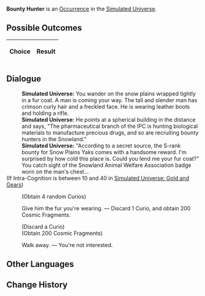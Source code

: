 {{Simulated Universe Event Infobox
|title         = Bounty Hunter
|image         = Random Event Normal.png
|type          =
|domains_su    = Occurrence
|domains_ext   = Occurrence
|domains_swarm = 
|domains_gng   = 
|requirements  =
|prev          = 
|next          = 
|indexRewards  =
|characters    = 
}}
'''Bounty Hunter''' is an [[Simulated Universe/Occurrence|Occurrence]] in the [[Simulated Universe]].

==Possible Outcomes==
{| class="article-table"
!Choice
!Result

|}

<!--
==Gameplay Notes==

-->
==Dialogue==
{{Dialogue Start}}
:'''Simulated Universe:''' You wander on the snow plains wrapped tightly in a fur coat. A man is coming your way. The tall and slender man has crimson curly hair and a freckled face. He is wearing leather boots and holding a rifle.
:'''Simulated Universe:''' He points at a spherical building in the distance and says, "The pharmaceutical branch of the IPC is hunting biological materials to manufacture precious drugs, and so are recruiting bounty hunters in the Snowland."
:'''Simulated Universe:''' "According to a secret source, the S-rank bounty for Snow Plains Yaks comes with a handsome reward. I'm surprised by how cold this place is. Could you lend me your fur coat?" You catch sight of the Snowland Animal Welfare Association badge worn on the man's chest...
;(If Intra-Cognition is between 10 and 40 in [[Simulated Universe: Gold and Gears]])
:{{SU Special Dialogue|Erudition|Get more "intelligence" from him.|Gain 4 random Curio(s), which may contain negative ones.}}
:;(Obtain 4 random Curios)
:{{DIcon|Star}} Give him the fur you're wearing. &mdash; Discard 1 Curio, and obtain 200 Cosmic Fragments.
:;(Discard a Curio)
:;(Obtain 200 Cosmic Fragments)
:{{DIcon|Star}} Walk away. &mdash; You're not interested.
{{Dialogue End}}

==Other Languages==
{{Other Languages
|en   = Bounty Hunter
|zhs  = 赏金猎人
|zht  = 賞金獵人
|ja   = {{Rubi|賞金稼ぎ|しょうきんかせ}}
|ko   = 바운티 헌터
|es   = Cazarrecompensas
|fr   = Chasseur de primes
|ru   = Охотник за головами
|th   = นักล่าเงินรางวัล
|vi   = Thợ Săn Tiền Thưởng
|de   = Kopfgeldjäger
|id   = Pemburu Hadiah
|pt   = Caçador de Recompensas
}}

==Change History==
{{Change History|<!--unknown-->}}
